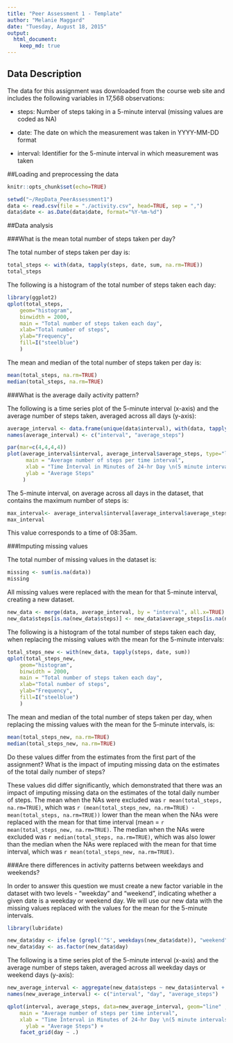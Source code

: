 ```yaml
---
title: "Peer Assessment 1 - Template"
author: "Melanie Maggard"
date: "Tuesday, August 18, 2015"
output: 
  html_document: 
    keep_md: true
---
```


## Data Description
The data for this assignment was downloaded from the course web site and includes the following variables in 17,568 observations:

- steps: Number of steps taking in a 5-minute interval (missing values are coded as NA)

- date: The date on which the measurement was taken in YYYY-MM-DD format

- interval: Identifier for the 5-minute interval in which measurement was taken

##Loading and preprocessing the data

```r
knitr::opts_chunk$set(echo=TRUE)
```

```r
setwd("~/RepData_PeerAssessment1")
data <- read.csv(file = "./activity.csv", head=TRUE, sep = ",")
data$date <- as.Date(data$date, format="%Y-%m-%d")
```

##Data analysis

###What is the mean total number of steps taken per day?

The total number of steps taken per day is:
```r
total_steps <- with(data, tapply(steps, date, sum, na.rm=TRUE))
total_steps
```

The following is a histogram of the total number of steps taken each day:
```r
library(ggplot2)
qplot(total_steps,
    geom="histogram", 
    binwidth = 2000,
    main = "Total number of steps taken each day", 
    xlab="Total number of steps", 
    ylab="Frequency", 
    fill=I("steelblue")
    )
```

The mean and median of the total number of steps taken per day is:
```r
mean(total_steps, na.rm=TRUE)
median(total_steps, na.rm=TRUE)
```

###What is the average daily activity pattern?

The following is a time series plot of the 5-minute interval (x-axis) and the average number of steps taken, averaged across all days (y-axis):
```r
average_interval <- data.frame(unique(data$interval), with(data, tapply(steps, interval, mean, na.rm=TRUE)))
names(average_interval) <- c("interval", "average_steps")

par(mar=c(4,4,4,4))
plot(average_interval$interval, average_interval$average_steps, type="l",
      main = "Average number of steps per time interval",
      xlab = "Time Interval in Minutes of 24-hr Day \n(5 minute intervals from midnight (0) to 11:55pm (2355))",
      ylab = "Average Steps"
     )
```

The 5-minute interval, on average across all days in the dataset, that contains the maximum number of steps is:
```r
max_interval<- average_interval$interval[average_interval$average_steps==max(average_interval$average_steps)]
max_interval
```

This value corresponds to a time of 08:35am.

###Imputing missing values

The total number of missing values in the dataset is:
```r
missing <- sum(is.na(data))
missing
```

All missing values were replaced with the mean for that 5-minute interval, creating a new dataset.
```r
new_data <- merge(data, average_interval, by = "interval", all.x=TRUE)
new_data$steps[is.na(new_data$steps)] <- new_data$average_steps[is.na(new_data$steps)]
```

The following is a histogram of the total number of steps taken each day, when replacing the missing values with the mean for the 5-minute intervals:
```r
total_steps_new <- with(new_data, tapply(steps, date, sum))
qplot(total_steps_new,
    geom="histogram", 
    binwidth = 2000,
    main = "Total number of steps taken each day", 
    xlab="Total number of steps", 
    ylab="Frequency", 
    fill=I("steelblue")
    )
```

The mean and median of the total number of steps taken per day, when replacing the missing values with the mean for the 5-minute intervals, is:
```r
mean(total_steps_new, na.rm=TRUE)
median(total_steps_new, na.rm=TRUE)
```

Do these values differ from the estimates from the first part of the assignment?  What is the impact of imputing missing data on the estimates of the total daily number of steps?

These values did differ significantly, which demonstrated that there was an impact of imputing missing data on the estimates of the total daily number of steps.  The mean when the NAs were excluded was `r mean(total_steps, na.rm=TRUE)`, which was `r (mean(total_steps_new, na.rm=TRUE) - mean(total_steps, na.rm=TRUE))` lower than the mean when the NAs were replaced with the mean for that time interval (mean = `r mean(total_steps_new, na.rm=TRUE)`.  The median when the NAs were excluded was `r median(total_steps, na.rm=TRUE)`, which was also lower than the median when the NAs were replaced with the mean for that time interval, which was `r mean(total_steps_new, na.rm=TRUE)`.

###Are there differences in activity patterns between weekdays and weekends?

In order to answer this question we must create a new factor variable in the dataset with two levels - "weekday" and "weekend", indicating whether a given date is a weekday or weekend day.  We will use our new data with the missing values replaced with the values for the mean for the 5-minute intervals.

```r
library(lubridate)

new_data$day <- ifelse (grepl('^S', weekdays(new_data$date)), "weekend", "weekday")
new_data$day <- as.factor(new_data$day)
```

The following is a time series plot of the 5-minute interval (x-axis) and the average number of steps taken, averaged across all weekday days or weekend days (y-axis):

```r
new_average_interval <- aggregate(new_data$steps ~ new_data$interval + new_data$day, new_data, mean)
names(new_average_interval) <- c("interval", "day", "average_steps")

qplot(interval, average_steps, data=new_average_interval, geom="line" ,
    main = "Average number of steps per time interval",
    xlab = "Time Interval in Minutes of 24-hr Day \n(5 minute intervals from midnight (0) to 11:55pm (2355))",
      ylab = "Average Steps") +
    facet_grid(day ~ .) 

```